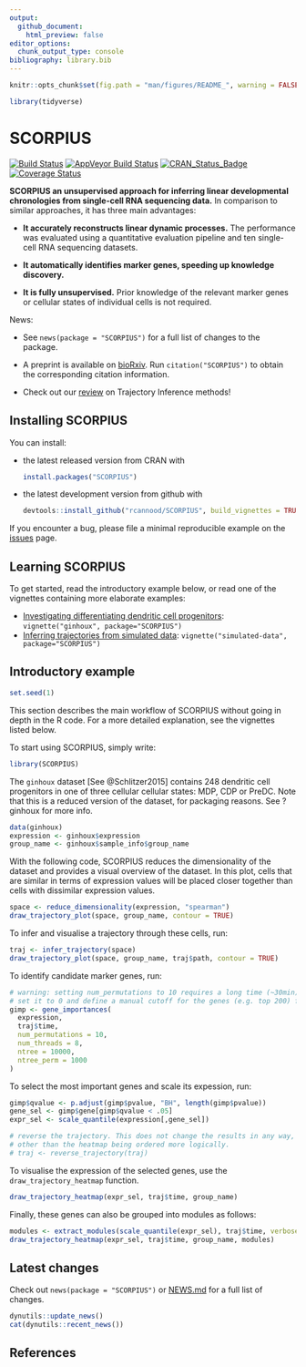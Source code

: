 ```yaml
---
output:
  github_document:
    html_preview: false
editor_options: 
  chunk_output_type: console
bibliography: library.bib
---
```


```r
knitr::opts_chunk$set(fig.path = "man/figures/README_", warning = FALSE, message = FALSE, error = FALSE, echo = TRUE)

library(tidyverse)
```


# SCORPIUS

[![Build Status](https://travis-ci.org/rcannood/SCORPIUS.svg?branch=master)](https://travis-ci.org/rcannood/SCORPIUS)
[![AppVeyor Build Status](https://ci.appveyor.com/api/projects/status/github/rcannood/SCORPIUS?branch=master&svg=true)](https://ci.appveyor.com/project/rcannood/SCORPIUS)
[![CRAN_Status_Badge](https://www.r-pkg.org/badges/version/SCORPIUS)](https://cran.r-project.org/package=SCORPIUS)
[![Coverage Status](https://codecov.io/gh/rcannood/SCORPIUS/branch/master/graph/badge.svg)](https://codecov.io/gh/rcannood/SCORPIUS?branch=master)


**SCORPIUS an unsupervised approach for inferring linear developmental chronologies from single-cell
RNA sequencing data.** In comparison to similar approaches, it has three main advantages:

* **It accurately reconstructs linear dynamic processes.** 
  The performance was evaluated using a quantitative evaluation pipeline and
  ten single-cell RNA sequencing datasets. 
  
* **It automatically identifies marker genes, speeding up knowledge discovery.**
  
* **It is fully unsupervised.** Prior knowledge of the relevant marker genes or 
  cellular states of individual cells is not required.
  
News: 

* See `news(package = "SCORPIUS")` for a full list of changes to the package.

* A preprint is available on [bioRxiv](http://biorxiv.org/content/early/2016/10/07/079509). 
  Run `citation("SCORPIUS")` to obtain the corresponding citation information.

* Check out our [review](https://www.biorxiv.org/content/early/2018/03/05/276907) on Trajectory Inference methods!
  
## Installing SCORPIUS

You can install:

* the latest released version from CRAN with

    ```R
    install.packages("SCORPIUS")
    ```

* the latest development version from github with

    ```R
    devtools::install_github("rcannood/SCORPIUS", build_vignettes = TRUE)
    ```

If you encounter a bug, please file a minimal reproducible example on the [issues](https://github.com/rcannood/SCORPIUS/issues) page. 

## Learning SCORPIUS

To get started, read the introductory example below, or read one of the vignettes containing more elaborate examples:

* [Investigating differentiating dendritic cell progenitors](vignettes/ginhoux.md): `vignette("ginhoux", package="SCORPIUS")`
* [Inferring trajectories from simulated data](vignettes/simulated-data.md): `vignette("simulated-data", package="SCORPIUS")`

## Introductory example

```r
set.seed(1)
```

This section describes the main workflow of SCORPIUS without going in depth in the R code. For a more detailed explanation, see the vignettes listed below.

To start using SCORPIUS, simply write:
```r
library(SCORPIUS)
```


The `ginhoux` dataset [See @Schlitzer2015] contains 248 dendritic cell progenitors in one of three cellular cellular states: MDP, CDP or PreDC. Note that this is a reduced version of the dataset, for packaging reasons. See ?ginhoux for more info.
```r
data(ginhoux)
expression <- ginhoux$expression
group_name <- ginhoux$sample_info$group_name
```


With the following code, SCORPIUS reduces the dimensionality of the dataset and provides a visual overview of the dataset. 
In this plot, cells that are similar in terms of expression values will be placed closer together than cells with dissimilar expression values.

```r
space <- reduce_dimensionality(expression, "spearman")
draw_trajectory_plot(space, group_name, contour = TRUE)
```


To infer and visualise a trajectory through these cells, run:
```r
traj <- infer_trajectory(space)
draw_trajectory_plot(space, group_name, traj$path, contour = TRUE)
```

To identify candidate marker genes, run:
```r
# warning: setting num_permutations to 10 requires a long time (~30min) to run!
# set it to 0 and define a manual cutoff for the genes (e.g. top 200) for a much shorter execution time.
gimp <- gene_importances(
  expression, 
  traj$time, 
  num_permutations = 10, 
  num_threads = 8, 
  ntree = 10000,
  ntree_perm = 1000
) 
```

To select the most important genes and scale its expession, run:
```r
gimp$qvalue <- p.adjust(gimp$pvalue, "BH", length(gimp$pvalue))
gene_sel <- gimp$gene[gimp$qvalue < .05]
expr_sel <- scale_quantile(expression[,gene_sel])
```


```r
# reverse the trajectory. This does not change the results in any way,
# other than the heatmap being ordered more logically.
# traj <- reverse_trajectory(traj)
```

To visualise the expression of the selected genes, use the `draw_trajectory_heatmap` function.
```r
draw_trajectory_heatmap(expr_sel, traj$time, group_name)
```

Finally, these genes can also be grouped into modules as follows: 
```r
modules <- extract_modules(scale_quantile(expr_sel), traj$time, verbose = F)
draw_trajectory_heatmap(expr_sel, traj$time, group_name, modules)
```

## Latest changes

Check out `news(package = "SCORPIUS")` or [NEWS.md](inst/NEWS.md) for a full list of changes.

<!-- This section gets automatically generated from inst/NEWS.md, and also generates inst/NEWS -->

```r
dynutils::update_news()
cat(dynutils::recent_news())
```

## References

